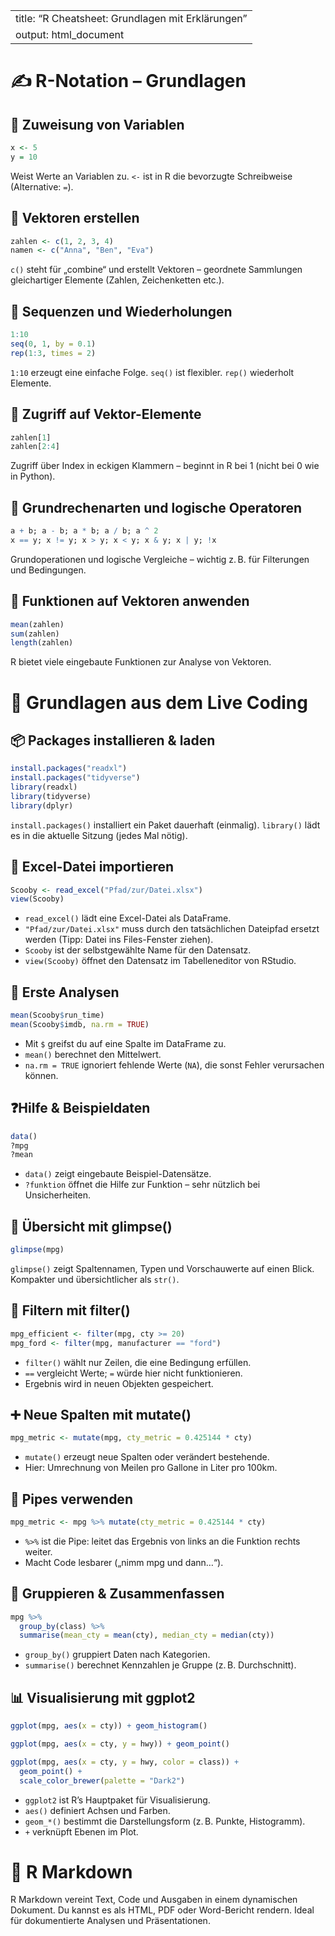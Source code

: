
---
title: "R Cheatsheet: Grundlagen mit Erklärungen"
output: html_document
---

# ✍ R-Notation – Grundlagen

## 🔹 Zuweisung von Variablen

```r
x <- 5
y = 10
```
Weist Werte an Variablen zu. `<-` ist in R die bevorzugte Schreibweise (Alternative: `=`).

## 🔹 Vektoren erstellen

```r
zahlen <- c(1, 2, 3, 4)
namen <- c("Anna", "Ben", "Eva")
```
`c()` steht für „combine“ und erstellt Vektoren – geordnete Sammlungen gleichartiger Elemente (Zahlen, Zeichenketten etc.).

## 🔹 Sequenzen und Wiederholungen

```r
1:10
seq(0, 1, by = 0.1)
rep(1:3, times = 2)
```
`1:10` erzeugt eine einfache Folge. `seq()` ist flexibler. `rep()` wiederholt Elemente.

## 🔹 Zugriff auf Vektor-Elemente

```r
zahlen[1]
zahlen[2:4]
```
Zugriff über Index in eckigen Klammern – beginnt in R bei 1 (nicht bei 0 wie in Python).

## 🔹 Grundrechenarten und logische Operatoren

```r
a + b; a - b; a * b; a / b; a ^ 2
x == y; x != y; x > y; x < y; x & y; x | y; !x
```
Grundoperationen und logische Vergleiche – wichtig z. B. für Filterungen und Bedingungen.

## 🔹 Funktionen auf Vektoren anwenden

```r
mean(zahlen)
sum(zahlen)
length(zahlen)
```
R bietet viele eingebaute Funktionen zur Analyse von Vektoren.

# 🎯 Grundlagen aus dem Live Coding

## 📦 Packages installieren & laden

```r
install.packages("readxl")
install.packages("tidyverse")
library(readxl)
library(tidyverse)
library(dplyr)
```
`install.packages()` installiert ein Paket dauerhaft (einmalig). `library()` lädt es in die aktuelle Sitzung (jedes Mal nötig).

## 📂 Excel-Datei importieren

```r
Scooby <- read_excel("Pfad/zur/Datei.xlsx")
view(Scooby)
```
- `read_excel()` lädt eine Excel-Datei als DataFrame.
- `"Pfad/zur/Datei.xlsx"` muss durch den tatsächlichen Dateipfad ersetzt werden (Tipp: Datei ins Files-Fenster ziehen).
- `Scooby` ist der selbstgewählte Name für den Datensatz.
- `view(Scooby)` öffnet den Datensatz im Tabelleneditor von RStudio.

## 🔎 Erste Analysen

```r
mean(Scooby$run_time)
mean(Scooby$imdb, na.rm = TRUE)
```
- Mit `$` greifst du auf eine Spalte im DataFrame zu.
- `mean()` berechnet den Mittelwert.
- `na.rm = TRUE` ignoriert fehlende Werte (`NA`), die sonst Fehler verursachen können.

## ❓️Hilfe & Beispieldaten

```r
data()
?mpg
?mean
```
- `data()` zeigt eingebaute Beispiel-Datensätze.
- `?funktion` öffnet die Hilfe zur Funktion – sehr nützlich bei Unsicherheiten.

## 👀 Übersicht mit glimpse()

```r
glimpse(mpg)
```
`glimpse()` zeigt Spaltennamen, Typen und Vorschauwerte auf einen Blick. Kompakter und übersichtlicher als `str()`.

## 🔎 Filtern mit filter()

```r
mpg_efficient <- filter(mpg, cty >= 20)
mpg_ford <- filter(mpg, manufacturer == "ford")
```
- `filter()` wählt nur Zeilen, die eine Bedingung erfüllen.
- `==` vergleicht Werte; `=` würde hier nicht funktionieren.
- Ergebnis wird in neuen Objekten gespeichert.

## ➕ Neue Spalten mit mutate()

```r
mpg_metric <- mutate(mpg, cty_metric = 0.425144 * cty)
```
- `mutate()` erzeugt neue Spalten oder verändert bestehende.
- Hier: Umrechnung von Meilen pro Gallone in Liter pro 100km.

## 🔗 Pipes verwenden

```r
mpg_metric <- mpg %>% mutate(cty_metric = 0.425144 * cty)
```
- `%>%` ist die Pipe: leitet das Ergebnis von links an die Funktion rechts weiter.
- Macht Code lesbarer („nimm mpg und dann…“).

## 🧮 Gruppieren & Zusammenfassen

```r
mpg %>%
  group_by(class) %>%
  summarise(mean_cty = mean(cty), median_cty = median(cty))
```
- `group_by()` gruppiert Daten nach Kategorien.
- `summarise()` berechnet Kennzahlen je Gruppe (z. B. Durchschnitt).

## 📊 Visualisierung mit ggplot2

```r
ggplot(mpg, aes(x = cty)) + geom_histogram()

ggplot(mpg, aes(x = cty, y = hwy)) + geom_point()

ggplot(mpg, aes(x = cty, y = hwy, color = class)) +
  geom_point() +
  scale_color_brewer(palette = "Dark2")
```
- `ggplot2` ist R’s Hauptpaket für Visualisierung.
- `aes()` definiert Achsen und Farben.
- `geom_*()` bestimmt die Darstellungsform (z. B. Punkte, Histogramm).
- `+` verknüpft Ebenen im Plot.

# 📝 R Markdown

R Markdown vereint Text, Code und Ausgaben in einem dynamischen Dokument. Du kannst es als HTML, PDF oder Word-Bericht rendern. Ideal für dokumentierte Analysen und Präsentationen.
